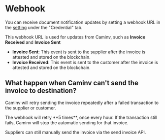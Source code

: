 # Webhook
You can receive document notification updates by setting a webhook URL in the  [setting](https://caminv-dev-merc.mef.gov.kh/setting) under the "Credential" tab.

This webhook URL is used for updates from Caminv, such as **Invoice Received** and **Invoice Sent**
- **Invoice Sent**: This event is sent to the supplier after the invoice is attested and stored on the blockchain.
- **Invoice Received**: This event is sent to the customer after the invoice is attested and stored on the blockchain.

## What happen when Caminv can't send the invoice to destination?
Caminv will retry sending the invoice repeatedly after a failed transaction to the supplier or customer.


<Callout type="info" emoji="🦤">
  The webhook will retry **5 times**, once every hour. If the transaction still fails, Caminv will stop the automatic sending for that invoice.

  Suppliers can still manually send the invoice via the send invoice API.
</Callout>


